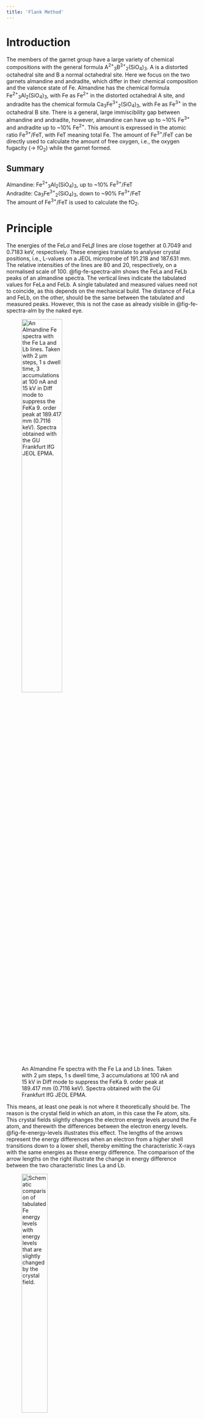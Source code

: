 ```yaml
---
title: 'Flank Method'
---
```


# Introduction
The members of the garnet group have a large variety of chemical compositions with the general formula A^2+^~3~B^3+^~2~(SiO~4~)~3~. A is a distorted octahedral site and B a normal octahedral site. Here we focus on the two garnets almandine and andradite, which differ in their chemical composition and the valence state of Fe. Almandine has the chemical formula Fe^2+^~3~Al~2~(SiO~4~)~3~, with Fe as Fe^2+^ in the distorted octahedral A site, and andradite has the chemical formula Ca~3~Fe^3+^~2~(SiO~4~)~3~, with Fe as Fe^3+^ in the octahedral B site. There is a general, large immiscibility gap between almandine and andradite, however, almandine can have up to ~10% Fe^3+^ and andradite up to ~10% Fe^2+^. This amount is expressed in the atomic ratio Fe^3+^/FeT, with FeT meaning total Fe. The amount of Fe^3+^/FeT can be directly used to calculate the amount of free oxygen, i.e., the oxygen fugacity ($\rightarrow$ fO~2~) while the garnet formed.

::: {.callout-note appearance="simple" collapse="true"}
## Summary
Almandine: Fe^2+^~3~Al~2~(SiO~4~)~3~, up to ~10% Fe^3+^/FeT \
Andradite: Ca~3~Fe^3+^~2~(SiO~4~)~3~, down to ~90% Fe^3+^/FeT \
The amount of Fe^3+^/FeT is used to calculate the fO~2~.
:::


# Principle
The energies of the FeL$\alpha$ and FeL$\beta$ lines are close together at 0.7049 and 0.7183 keV, respectively. These energies translate to analyser crystal positions, i.e., L-values on a JEOL microprobe of 191.218 and 187.631 mm. The relative intensities of the lines are 80 and 20, respectively, on a normalised scale of 100. @fig-fe-spectra-alm shows the FeLa and FeLb peaks of an almandine spectra. The vertical lines indicate the tabulated values for FeLa and FeLb. A single tabulated and measured values need not to coincide, as this depends on the mechanical build. The distance of FeLa and FeLb, on the other, should be the same between the tabulated and measured peaks. However, this is not the case as already visible in @fig-fe-spectra-alm by the naked eye.

![An Almandine Fe spectra with the Fe La and Lb lines. Taken with 2 µm steps, 1 s dwell time, 3 accumulations at 100 nA and 15 kV in Diff mode to suppress the FeKa 9. order peak at 189.417 mm (0.7116 keV). Spectra obtained with the GU Frankfurt IfG JEOL EPMA.](images/fe-spectra-alm.png){#fig-fe-spectra-alm width=50%}

This means, at least one peak is not where it theoretically should be. The reason is the crystal field in which an atom, in this case the Fe atom, sits. This crystal fields slightly changes the electron energy levels around the Fe atom, and therewith the differences between the electron energy levels. @fig-fe-energy-levels illustrates this effect. The lengths of the arrows represent the energy differences when an electron from a higher shell transitions down to a lower shell, thereby emitting the characteristic X-rays with the same energies as these energy difference. The comparison of the arrow lengths on the right illustrate the change in energy difference between the two characteristic lines La and Lb.

![Schematic comparison of tabulated Fe energy levels with energy levels that are slightly changed by the crystal field.](images/fe-energy-levels.png){#fig-fe-energy-levels width=40%}

These differences define the energies of the characteristic X-rays of the Lb and La lines. This effect is called *chemical peak shift*, and is the fundamental effect, upon which the flank method builds. :red[And finally, this effect also changes the relative intensities of the Lb and La lines.]

Now, the Fe^2+^ in pure almandine occupies the distorted octahedral site, while the Fe^3+^ in pure andradite occupies the normal octahedral site. These two different crystal fields result in slightly different energy levels, and therewith in different energies of the characteristic La and Lb lines and different peak intensities. Hence, almandine and andradite are discriminated by the location and height of their La and Lb peaks. The goal is, however, not to simply discriminate two minerals, Further, most garnets in mantle and metamorphic rocks are solid solutions between almandine and pyrope with the general formula (Mg,Fe)~3~Al~2~(SiO~4~)~3~. These garnets contain, as outlined above, small amounts of Fe^3+^, which is a function of the ambient fO~2~ during garnet formation. But even small variations of Fe^3+^ shift the positions and increase/decrease the intensities of the La and Lb peaks.
We cannot sensibly quantify an entire spectrum such as the one shown in @fig-fe-spectra-alm, and obtaining such spectra would cost way too much time. We therefore position the analyser crystal at a certain L-value, and measure the counts at this position in a standard and then in the sample. Because the peak shifted and in- or decreased its intensity depending on the sample's Fe^3+^/FeT ratio, the counts in the sample will be either lower or higher than in the standard. As these count differences will be small, it is important to move the analyser crystal to a position with maximum count differences between standard and sample. As is seen from the schematic @fig-flank-pos-determination, this position is at around the middle of a peak's flank (now guess how this method earned its name). Each measurement position results in another count difference between the standard and sample peak. Note that *peak* means *somewhere* on the peak, not the peak maximum – which would not possible for both peaks at the same time when the measurement position is fixed, but the peak maximum of the samples is shifted from the peak maximum of the standard.

![Schematic FeL peak in a standard and a sample. The peak of the sample shifted its position and changed its intensity due to a different amount of Fe^3+^/FeT. Three coloured, dashed, vertical measurement positions (Pos) ($\rightarrow$ L-values) are indicated.](images/flank-pos-determination.png){#fig-flank-pos-determination width=40%}

The maximum counts difference between the two spectra can be identified when the counts of spectra, e.g., almandine are subtracted from the counts of the other spectra, which would then be andradite. The positions of the maxima and minima of the resulting *difference spectra* (orange line in @fig-fe-spectra-alm-and) indicate the positions, where the two spectra have their maximum counts differences.

The counts differences between a single, e.g., FeLa standard and sample would insufficiently sensitive to correlate these with Fe^3+^/FeT difference between the standard and the sample. Therefore the counts differences between both, the FeLa and FeLb are determined. To obtain maximum changes in counts, for FeLa the position is chosen, where the difference spectra has its maxima, which will decrease with changing Fe^3+^/FeT, while for FeLb the position is chosen, where the difference spectra has its minima, which will increase with changing Fe^3+^/FeT. The change of counts at these two positions is then expressed by dividing the counts at these two positions, specifically by dividing the counts at the FeLb flank through the counts of the FeLa flank, in short: FeLb/FeLa. This provides a dimensionless number, which is preferable instead of the counts difference, which would be a dimensional number, and depend on measurement conditions. 

The two analyser crystal positions should not be too close to their respective peaks, i.e., good analyser crystal positions in case of @fig-fe-spectra-alm-and would be at 188.07 mm for FeLb and at 190.67 for FeLa, as drawn in the figure by the dashed, grey, vertical lines.

![FeLa and FeLb spectra for almandine and andradite, and the difference spectra of andradite minus almandine. Dashed, grey, vertical lines indicate ideal measurement positions for the TAPL analyser crystal positions. Measurement conditions are the same as for @fig-fe-spectra-alm.](images/fe-spectra-alm-and.png){#fig-fe-spectra-alm-and width=50%}

::: {.callout-note appearance="simple" collapse="true"}
## Summary
Fe^3+^/FeT-poor (e.g., almandine) and Fe^3+^/FeT-rich (andradite) garnets have different chemical peak shifts. The extent of this chemical peak shift is a function of the garnet's Fe^3+^/FeT and FeT. Count rates are measured on the FeLa and FeLb flanks and from these the dimensionless FeLb/FeLa-ratio is calculated. This ratio together with the FeT of a granet is used to determine its Fe^3+^/FeT.
:::


# Application
The FeLb/FeLa of a garnet not only depends on its Fe^3+^/FeT, but also on its Fe-content. @fig-fe-parametrisation-method illustrates this dependency, with the total Fe on the x/ and the FeLb/FeLa ratio on the y-axis. Standards with an ideally wide range of FeT concentrations are therefore imperative. This parametrisation plot and how it is calculated is explained in the next section.

The spread of the iso-Fe^3+^/FeT lines depends on the chosen standards. If only Fe^3+^/FeT-poor garnets are chosen (@fig-fe-parametrisation-alm), the spread is large, and the resolution, i.e., the precision of the Fe^3+^/FeT becomes better. The addition of an andradite standard decreases the spread of the iso-Fe^3+^/FeT lines, and reduces the Fe^3+^/FeT resolution (@fig-fe-parametrisation-alm-and). Finally, the precision of determining the Fe^3+^/FeT becomes increasingly better with increasing FeT, which correlates with a significant increase in the iso-Fe^3+^/FeT lines spread. And vice versa, the lower the FeT in garnet, the more imprecise it becomes to determine its iso-Fe^3+^/FeT.

::: {#fig-fe-parametrisation-method layout-ncol="2" width=10%}
![Only pyrope-alamandine standards](images/fe-parametrisation-alm.png){#fig-fe-parametrisation-alm}

![Almandine and one andradite standard](images/fe-parametrisation-alm-and.png){#fig-fe-parametrisation-alm-and}

The FeLb/FeLa ratio depends on the Fe^3+^/FeT and the FeT concentration of a garnet. The blue and orange lines represent lines of the same Fe^3+^/FeT content, with high FeLb/FeLa represent high Fe^3+^/FeT and vice versa. Standards: large, black-rimmed symbols. Samples: small symbols.
:::


# Parametrisation
Explanation coming soon ...

x = $L\beta/L\alpha$ \
y = $Fe_{tot}$ \
z = $Fe^{2+}$

A = [ \
[len(x), $\Sigma x$, $\Sigma y$, $\Sigma(x \times y)$], \
[$\Sigma x$, $\Sigma(x^2)$, $\Sigma(x \times y)$, $\Sigma (y \times x^2)$], \    
[$\Sigma y$, $\Sigma(x \times y)$, $\Sigma(y^2)$, $\Sigma(x \times y^ 2)$], \    
[$(x \times y)$, $\Sigma((x^2) \times y)$,
        $\Sigma(x \times y^2)$, $\Sigma((x^2) \times (y^2)$] \
]

v = [$z$, $\Sigma(z \times x)$, $\Sigma(z \times y)$, $\Sigma(x \times y \times z)$]

regression parameters: \
rfp = np.linalg.inv(A) @ v

res = rfp[0] + rfp[1] * $L\beta/L\alpha$ + rfp[2] * $Fe_{tot}$ + rfp[3] * ($Fe_{tot}$ * $L\beta/L\alpha$)

resultsFe3FP = ($Fe_{tot}$ - res)/$Fe_{tot}$


# Conclusion
The flank method is an elegant, cost efficient high resolution technique to determine Fe^3+^/FeT, and at the same time the chemical composition of the garnet. It has the potential to be used in a wide range of minerals. The main drawback is the tedious effort to setup the flank method for a new mineral type, which requires a range of minerals with variable FeO-concentrations and known Fe^3+^/FeT, as e.g., determined using Mössbauer quadrupole splitting.


# Alternatives
Alternative methods to determine Fe^3+^/FeT are [Mössbauer spectroscopy](https://en.wikipedia.org/wiki/Mössbauer_spectroscopy) or [XANES (X-ray absorption near edge structure)](https://en.wikipedia.org/wiki/X-ray_absorption_near_edge_structure). Mössbauer spectroscopy has a low resolution in the typical range of tens of µm, while XANES requires a synchrotron and is therefore costly and laborious. These methods can, however, determine Fe^3+^/FeT in basically all types of material.